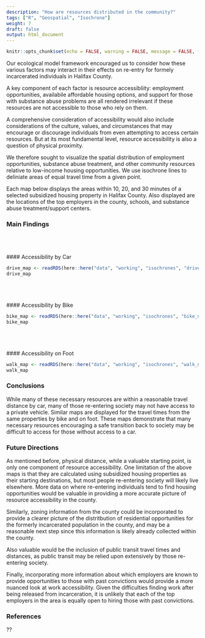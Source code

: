 ```yaml
---
description: "How are resources distributed in the community?"
tags: ["R", "Geospatial", "Isochrone"]
weight: 7
draft: false
output: html_document
---
```


```r
knitr::opts_chunk$set(echo = FALSE, warning = FALSE, message = FALSE, fig.height = 10)
```

Our ecological model framework encouraged us to consider how these various factors may interact in their effects on re-entry for formely incarcerated individuals in Halifax County.

A key component of each factor is resource accessibliity: employment opportunities, availabile affordable housing options, and support for those with substance abuse problems are all rendered irrelevant if these resources are not accessible to those who rely on them.

A comprehensive consideration of accessibility would also include considerations of the culture, values, and circumstances that may encourage or discourage individuals from even attempting to access certain resources. But at its most fundamental level, resource accessibility is also a question of physical proximity.

We therefore sought to visualize the spatial distribution of employment opportunities, substance abuse treatment, and other community resources relative to low-income housing opportunities. We use isochrone lines to deliniate areas of equal travel time from a given point.

Each map below displays the areas within 10, 20, and 30 minutes of a selected subsidized housing property in Halifax County. Also displayed are the locations of the top employers in the county, schools, and substance abuse treatment/support centers.

### Main Findings
<br><br><br>
#### Accessibility by Car

```r
drive_map <- readRDS(here::here("data", "working", "isochrones", "drive_map.RDS"))
drive_map
```
<br><br><br>
#### Accessibility by Bike

```r
bike_map <- readRDS(here::here("data", "working", "isochrones", "bike_map.RDS"))
bike_map
```
<br><br><br>
#### Accessibility on Foot

```r
walk_map <- readRDS(here::here("data", "working", "isochrones", "walk_map.RDS"))
walk_map
```

### Conclusions
 
While many of these necessary resources are within a reasonable travel distance by car, many of those re-entering society may not have access to a private vehicle. Similar maps are displayed for the travel times from the same properties by bike and on foot. These maps demonstrate that many necessary resources encouraging a safe transition back to society may be difficult to access for those without access to a car.

### Future Directions

As mentioned before, physical distance, while a valuable starting point, is only one component of resource accessibility. One limitation of the above maps is that they are calculated using subsidized housing properties as their starting destinations, but most people re-entering society will likely live elsewhere. More data on where re-entering individuals tend to find housing opportunities would be valuable in providing a more accurate picture of resource accessibility in the county.

Similarly, zoning information from the county could be incorporated to provide a clearer picture of the distritbution of residential opportunities for the formerly incarcerated population in the county, and may be a reasonable next step since this information is likely already collected within the county.

Also valuable would be the inclusion of public transit travel times and distances, as public transit may be relied upon extensively by those re-entering society.

Finally, incorporating more information about which employers are known to provide opportunities to those with past convictions would provide a more nuanced look at work accessibility. Given the difficulties finding work after being released from incarceration, it is unlikely that each of the top employers in the area is equally open to hiring those with past convictions.

### References 

??

